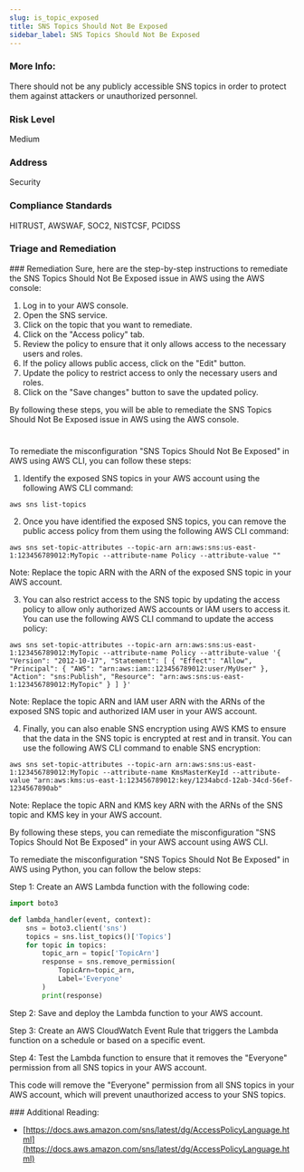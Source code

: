 ```yaml
---
slug: is_topic_exposed
title: SNS Topics Should Not Be Exposed
sidebar_label: SNS Topics Should Not Be Exposed
---
```


### More Info:

There should not be any publicly accessible SNS topics in order to protect them against attackers or unauthorized personnel.

### Risk Level

Medium

### Address

Security

### Compliance Standards

HITRUST, AWSWAF, SOC2, NISTCSF, PCIDSS


### Triage and Remediation
<Tabs>
<Tab title='Remediation'>
### Remediation

<AccordionGroup>
<Accordion title='Using Console' defaultOpen='true'>
Sure, here are the step-by-step instructions to remediate the SNS Topics Should Not Be Exposed issue in AWS using the AWS console:

1. Log in to your AWS console.
2. Open the SNS service.
3. Click on the topic that you want to remediate.
4. Click on the "Access policy" tab.
5. Review the policy to ensure that it only allows access to the necessary users and roles.
6. If the policy allows public access, click on the "Edit" button.
7. Update the policy to restrict access to only the necessary users and roles.
8. Click on the "Save changes" button to save the updated policy.

By following these steps, you will be able to remediate the SNS Topics Should Not Be Exposed issue in AWS using the AWS console.

#
</Accordion>

<Accordion title='Using CLI'>
To remediate the misconfiguration "SNS Topics Should Not Be Exposed" in AWS using AWS CLI, you can follow these steps:

1. Identify the exposed SNS topics in your AWS account using the following AWS CLI command:
```
aws sns list-topics
```

2. Once you have identified the exposed SNS topics, you can remove the public access policy from them using the following AWS CLI command:
```
aws sns set-topic-attributes --topic-arn arn:aws:sns:us-east-1:123456789012:MyTopic --attribute-name Policy --attribute-value ""
```
Note: Replace the topic ARN with the ARN of the exposed SNS topic in your AWS account.

3. You can also restrict access to the SNS topic by updating the access policy to allow only authorized AWS accounts or IAM users to access it. You can use the following AWS CLI command to update the access policy:
```
aws sns set-topic-attributes --topic-arn arn:aws:sns:us-east-1:123456789012:MyTopic --attribute-name Policy --attribute-value '{ "Version": "2012-10-17", "Statement": [ { "Effect": "Allow", "Principal": { "AWS": "arn:aws:iam::123456789012:user/MyUser" }, "Action": "sns:Publish", "Resource": "arn:aws:sns:us-east-1:123456789012:MyTopic" } ] }'
```
Note: Replace the topic ARN and IAM user ARN with the ARNs of the exposed SNS topic and authorized IAM user in your AWS account.

4. Finally, you can also enable SNS encryption using AWS KMS to ensure that the data in the SNS topic is encrypted at rest and in transit. You can use the following AWS CLI command to enable SNS encryption:
```
aws sns set-topic-attributes --topic-arn arn:aws:sns:us-east-1:123456789012:MyTopic --attribute-name KmsMasterKeyId --attribute-value "arn:aws:kms:us-east-1:123456789012:key/1234abcd-12ab-34cd-56ef-1234567890ab"
```
Note: Replace the topic ARN and KMS key ARN with the ARNs of the SNS topic and KMS key in your AWS account.

By following these steps, you can remediate the misconfiguration "SNS Topics Should Not Be Exposed" in your AWS account using AWS CLI.
</Accordion>

<Accordion title='Using Python'>
To remediate the misconfiguration "SNS Topics Should Not Be Exposed" in AWS using Python, you can follow the below steps:

Step 1: Create an AWS Lambda function with the following code:

```python
import boto3

def lambda_handler(event, context):
    sns = boto3.client('sns')
    topics = sns.list_topics()['Topics']
    for topic in topics:
        topic_arn = topic['TopicArn']
        response = sns.remove_permission(
            TopicArn=topic_arn,
            Label='Everyone'
        )
        print(response)
```

Step 2: Save and deploy the Lambda function to your AWS account.

Step 3: Create an AWS CloudWatch Event Rule that triggers the Lambda function on a schedule or based on a specific event.

Step 4: Test the Lambda function to ensure that it removes the "Everyone" permission from all SNS topics in your AWS account.

This code will remove the "Everyone" permission from all SNS topics in your AWS account, which will prevent unauthorized access to your SNS topics.
</Accordion>

</AccordionGroup>
</Tab>
</Tabs>
### Additional Reading:

- [https://docs.aws.amazon.com/sns/latest/dg/AccessPolicyLanguage.html](https://docs.aws.amazon.com/sns/latest/dg/AccessPolicyLanguage.html) 

